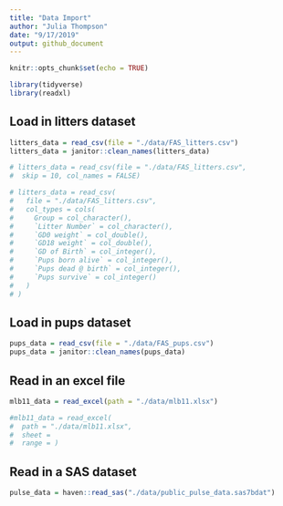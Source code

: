 ```yaml
---
title: "Data Import"
author: "Julia Thompson"
date: "9/17/2019"
output: github_document
---
```


```r
knitr::opts_chunk$set(echo = TRUE)

library(tidyverse)
library(readxl)
```

## Load in litters dataset

```r
litters_data = read_csv(file = "./data/FAS_litters.csv")
litters_data = janitor::clean_names(litters_data)

# litters_data = read_csv(file = "./data/FAS_litters.csv",
#  skip = 10, col_names = FALSE)

# litters_data = read_csv(
#   file = "./data/FAS_litters.csv",
#   col_types = cols(
#     Group = col_character(),
#     `Litter Number` = col_character(),
#     `GD0 weight` = col_double(),
#     `GD18 weight` = col_double(),
#     `GD of Birth` = col_integer(),
#     `Pups born alive` = col_integer(),
#     `Pups dead @ birth` = col_integer(),
#     `Pups survive` = col_integer()
#   )
# )

```

## Load in pups dataset

```r
pups_data = read_csv(file = "./data/FAS_pups.csv")
pups_data = janitor::clean_names(pups_data)
```

## Read in an excel file

```r
mlb11_data = read_excel(path = "./data/mlb11.xlsx")

#mlb11_data = read_excel(
#  path = "./data/mlb11.xlsx",
#  sheet = 
#  range = )
```

## Read in a SAS dataset

```r
pulse_data = haven::read_sas("./data/public_pulse_data.sas7bdat")
```


